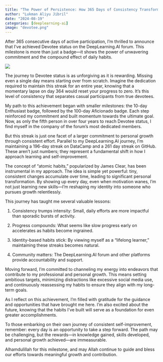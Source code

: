 ```yaml
---
title: "The Power of Persistence: How 365 Days of Consistency Transformed My Learning Journey"
author: "Lukman Aliyu Jibril"
date: "2024-08-19"
categories: [deeplearning-ai]
image: "devotee.png"
---
```



After 365 consecutive days of active participation, I'm thrilled to announce that I've achieved Devotee status on the DeepLearning.AI forum. This milestone is more than just a badge—it shows the power of unwavering commitment and the compound effect of daily habits.

![](devotee.png)

The journey to Devotee status is as unforgiving as it is rewarding. Missing even a single day means starting over from scratch. Imagine the dedication required to maintain this streak for an entire year, knowing that a momentary lapse on day 364 would reset your progress to zero. It's this level of consistency that separates casual participants from true devotees.

My path to this achievement began with smaller milestones: the 10-day Enthusiast badge, followed by the 100-day Aficionado badge. Each step reinforced my commitment and built momentum towards the ultimate goal. Now, as only the fifth person in over four years to reach Devotee status, I find myself in the company of the forum's most dedicated members.

But this streak is just one facet of a larger commitment to personal growth through consistent effort. Parallel to my DeepLearning.AI journey, I'm maintaining a 196-day streak on DataCamp and a 261 day streak on GitHub. These aren't just numbers; they represent a fundamental shift in how I approach learning and self-improvement.

The concept of "atomic habits," popularized by James Clear, has been instrumental in my approach. The idea is simple yet powerful: tiny, consistent changes accumulate over time, leading to significant personal transformation. By showing up every day, even when motivation wanes, I'm not just learning new skills—I'm reshaping my identity into someone who pursues growth relentlessly.

This journey has taught me several valuable lessons:

1. Consistency trumps intensity: Small, daily efforts are more impactful than sporadic bursts of activity.

2. Progress compounds: What seems like slow progress early on accelerates as habits become ingrained.

3. Identity-based habits stick: By viewing myself as a "lifelong learner," maintaining these streaks becomes natural.

4. Community matters: The DeepLearning.AI forum and other platforms provide accountability and support.

Moving forward, I'm committed to channeling my energy into endeavors that contribute to my professional and personal growth. This means setting ambitious targets, minimizing distractions like excessive social media use, and continuously reassessing my habits to ensure they align with my long-term goals.

As I reflect on this achievement, I'm filled with gratitude for the guidance and opportunities that have brought me here. I'm also excited about the future, knowing that the habits I've built will serve as a foundation for even greater accomplishments.

To those embarking on their own journey of consistent self-improvement, remember: every day is an opportunity to take a step forward. The path may be challenging, but the rewards—in knowledge gained, skills developed, and personal growth achieved—are immeasurable.

Alhamdulillah for this milestone, and may Allah continue to guide and bless our efforts towards meaningful growth and contribution.